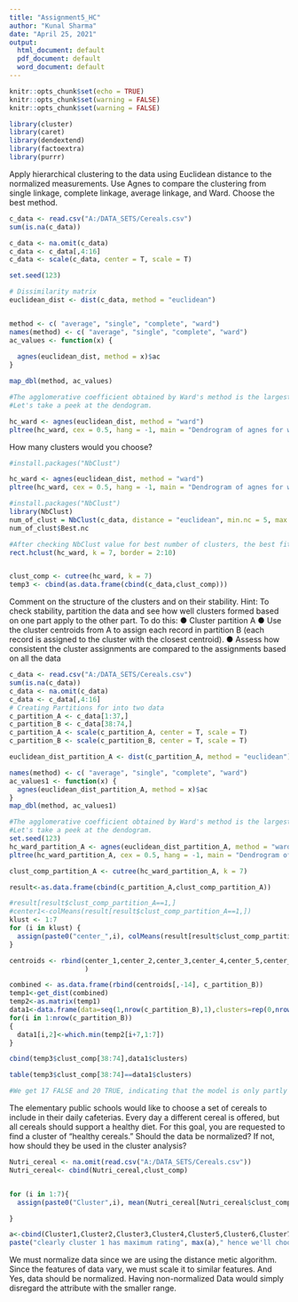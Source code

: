 ```yaml
---
title: "Assignment5_HC"
author: "Kunal Sharma"
date: "April 25, 2021"
output:
  html_document: default
  pdf_document: default
  word_document: default
---
```


```r
knitr::opts_chunk$set(echo = TRUE)
knitr::opts_chunk$set(warning = FALSE)
knitr::opts_chunk$set(warning = FALSE)
```

```r
library(cluster)
library(caret)
library(dendextend)
library(factoextra)
library(purrr)

```
Apply hierarchical clustering to the data using Euclidean distance to the normalized 
measurements. Use Agnes to compare the clustering from single linkage, complete 
linkage, average linkage, and Ward. Choose the best method.
```r

c_data <- read.csv("A:/DATA_SETS/Cereals.csv")
sum(is.na(c_data))

c_data <- na.omit(c_data)
c_data <- c_data[,4:16]
c_data <- scale(c_data, center = T, scale = T)

set.seed(123)

# Dissimilarity matrix
euclidean_dist <- dist(c_data, method = "euclidean")


method <- c( "average", "single", "complete", "ward")
names(method) <- c( "average", "single", "complete", "ward")
ac_values <- function(x) {
  
  agnes(euclidean_dist, method = x)$ac
}

map_dbl(method, ac_values)

#The agglomerative coefficient obtained by Ward's method is the largest. 
#Let's take a peek at the dendogram.

hc_ward <- agnes(euclidean_dist, method = "ward")
pltree(hc_ward, cex = 0.5, hang = -1, main = "Dendrogram of agnes for ward")

```
How many clusters would you choose?
```r
#install.packages("NbClust")

hc_ward <- agnes(euclidean_dist, method = "ward")
pltree(hc_ward, cex = 0.5, hang = -1, main = "Dendrogram of agnes for ward")

#install.packages("NbClust")
library(NbClust)
num_of_clust = NbClust(c_data, distance = "euclidean", min.nc = 5, max.nc = 10, method = "ward.D",index = 'dunn')
num_of_clust$Best.nc

#After checking NbClust value for best number of clusters, the best fits is with K=7
rect.hclust(hc_ward, k = 7, border = 2:10)


clust_comp <- cutree(hc_ward, k = 7)
temp3 <- cbind(as.data.frame(cbind(c_data,clust_comp)))

```
Comment on the structure of the clusters and on their stability. Hint: To check stability, 
partition the data and see how well clusters formed based on one part apply to the other 
part. To do this:
● Cluster partition A
● Use the cluster centroids from A to assign each record in partition B (each record 
is assigned to the cluster with the closest centroid).
● Assess how consistent the cluster assignments are compared to the 
assignments based on all the data
```r

c_data <- read.csv("A:/DATA_SETS/Cereals.csv")
sum(is.na(c_data))
c_data <- na.omit(c_data)
c_data <- c_data[,4:16]
# Creating Partitions for into two data  
c_partition_A <- c_data[1:37,]
c_partition_B <- c_data[38:74,]
c_partition_A <- scale(c_partition_A, center = T, scale = T)
c_partition_B <- scale(c_partition_B, center = T, scale = T)

euclidean_dist_partition_A <- dist(c_partition_A, method = "euclidean")

names(method) <- c( "average", "single", "complete", "ward")
ac_values1 <- function(x) {
  agnes(euclidean_dist_partition_A, method = x)$ac
}
map_dbl(method, ac_values1)
```

```r
#The agglomerative coefficient obtained by Ward's method is the largest. 
#Let's take a peek at the dendogram.
set.seed(123)
hc_ward_partition_A <- agnes(euclidean_dist_partition_A, method = "ward")
pltree(hc_ward_partition_A, cex = 0.5, hang = -1, main = "Dendrogram of agnes for ward")

clust_comp_partition_A <- cutree(hc_ward_partition_A, k = 7)

result<-as.data.frame(cbind(c_partition_A,clust_comp_partition_A))

#result[result$clust_comp_partition_A==1,]
#center1<-colMeans(result[result$clust_comp_partition_A==1,])
klust <- 1:7
for (i in klust) {
  assign(paste0("center_",i), colMeans(result[result$clust_comp_partition_A==i,]))
}

centroids <- rbind(center_1,center_2,center_3,center_4,center_5,center_6,center_7
                   )

combined <- as.data.frame(rbind(centroids[,-14], c_partition_B))
temp1<-get_dist(combined)
temp2<-as.matrix(temp1)
data1<-data.frame(data=seq(1,nrow(c_partition_B),1),clusters=rep(0,nrow(c_partition_B)))
for(i in 1:nrow(c_partition_B))
{
  data1[i,2]<-which.min(temp2[i+7,1:7])
}

cbind(temp3$clust_comp[38:74],data1$clusters)

```
```r
table(temp3$clust_comp[38:74]==data1$clusters)

#We get 17 FALSE and 20 TRUE, indicating that the model is only partly stable.

```


The elementary public schools would like to choose a set of cereals to include in their 
daily cafeterias. Every day a different cereal is offered, but all cereals should support a 
healthy diet. For this goal, you are requested to find a cluster of “healthy cereals.” 
Should the data be normalized? If not, how should they be used in the cluster analysis?


```r
Nutri_cereal <- na.omit(read.csv("A:/DATA_SETS/Cereals.csv"))
Nutri_cereal<- cbind(Nutri_cereal,clust_comp)


for (i in 1:7){
  assign(paste0("Cluster",i), mean(Nutri_cereal[Nutri_cereal$clust_comp==i,"rating"]))

}

a<-cbind(Cluster1,Cluster2,Cluster3,Cluster4,Cluster5,Cluster6,Cluster7)
paste("clearly cluster 1 has maximum rating", max(a)," hence we'll choose it")
```

We must normalize data since we are using the distance metic algorithm. Since the features of data vary, we must scale it to similar features.
And Yes, data should be normalized.
Having non-normalized Data would simply disregard the attribute with the smaller range.

```r

```


